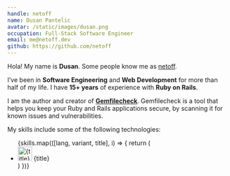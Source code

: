 ```yaml
---
handle: netoff
name: Dusan Pantelic
avatar: /static/images/dusan.png
occupation: Full-Stack Software Engineer
email: me@netoff.dev
github: https://github.com/netoff
---
```



Hola! My name is **Dusan**. Some people know me as [netoff](https://github.com/netoff).

I’ve been in **Software Engineering** and **Web Development** for more than half of my life.
I have **15+ years** of experience with **Ruby on Rails**.

I am the author and creator of [**Gemfilecheck**](https://gemfilecheck.com).
Gemfilecheck is a tool that helps you keep your Ruby and Rails applications secure,
by scanning it for known issues and vulnerabilities.

My skills include some of the following technologies:

<ul className="m-0 list-none p-0">
  {skills.map(([lang, variant, title], i) => {
    return (
      <li key={i} className="flex bg-gray-800 p-2">
        <Image
          title={title}
          alt={title}
          width="32"
          height="32"
          src={`https://cdn.jsdelivr.net/gh/devicons/devicon/icons/${lang}/${variant}.svg`}
        />
        <span className="pl-2 font-bold underline ">{title}</span>
      </li>
    )
  })}
</ul>
